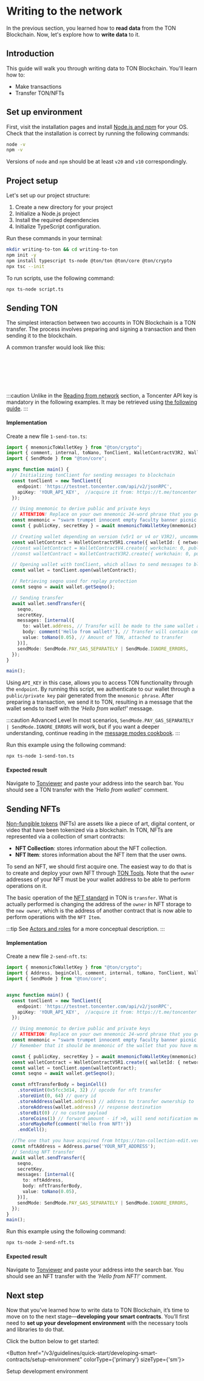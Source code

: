 
# Writing to the network

In the previous section, you learned how to **read data** from the TON Blockchain. Now, let's explore how to **write data** to it.

## Introduction

This guide will walk you through writing data to TON Blockchain. You'll learn how to:
- Make transactions
- Transfer TON/NFTs

## Set up environment

First, visit the installation pages and install [Node.js and npm](https://nodejs.org/en/download/) for your OS. Check that the installation is correct by running the following commands:

```bash
node -v
npm -v
```

Versions of `node` and `npm` should be at least `v20` and `v10` correspondingly.

## Project setup

Let's set up our project structure:

1. Create a new directory for your project
2. Initialize a Node.js project
3. Install the required dependencies
4. Initialize TypeScript configuration.

Run these commands in your terminal:

```bash
mkdir writing-to-ton && cd writing-to-ton
npm init -y
npm install typescript ts-node @ton/ton @ton/core @ton/crypto
npx tsc --init
```

To run scripts, use the following command:

```bash
npx ts-node script.ts
```

## Sending TON

The simplest interaction between two accounts in TON Blockchain is a TON transfer. The process involves preparing and signing a transaction and then sending it to the blockchain.

A common transfer would look like this:

<br></br>
<div class="text--center">
  <ThemedImage
    alt=""
    sources={{
      light: '/img/docs/ecosystem-messages-layout/ecosystem_messages_layout_1.svg?raw=true',
      dark: '/img/docs/ecosystem-messages-layout/ecosystem_messages_layout_1_dark.svg?raw=true',
    }}
  />
</div>
<br></br>

:::caution
Unlike in the [Reading from network](/v3/guidelines/quick-start/blockchain-interaction/reading-from-network/) section, a Toncenter API key is mandatory in the following examples. It may be retrieved using [the following guide](/v3/guidelines/dapps/apis-sdks/api-keys/).
:::

#### Implementation

Create a new file `1-send-ton.ts`:

```typescript title="1-send-ton.ts"
import { mnemonicToWalletKey } from "@ton/crypto";
import { comment, internal, toNano, TonClient, WalletContractV3R2, WalletContractV4, WalletContractV5R1 } from "@ton/ton";
import { SendMode } from "@ton/core";

async function main() {
  // Initializing tonClient for sending messages to blockchain
  const tonClient = new TonClient({
    endpoint: 'https://testnet.toncenter.com/api/v2/jsonRPC',
    apiKey: 'YOUR_API_KEY',  //acquire it from: https://t.me/toncenter
  });

  // Using mnemonic to derive public and private keys
  // ATTENTION! Replace on your own mnemonic 24-word phrase that you get from wallet app!
  const mnemonic = "swarm trumpet innocent empty faculty banner picnic unique major taste cigar slogan health neither diary monster jar scale multiply result biology champion genuine outside".split(' ');
  const { publicKey, secretKey } = await mnemonicToWalletKey(mnemonic);

  // Creating wallet depending on version (v5r1 or v4 or V3R2), uncomment which version do you have
  const walletContract = WalletContractV5R1.create({ walletId: { networkGlobalId: -3 }, publicKey }); // networkGlobalId: -3 for Testnet, -239 for Mainnet
  //const walletContract = WalletContractV4.create({ workchain: 0, publicKey });
  //const walletContract = WalletContractV3R2.create({ workchain: 0, publicKey });

  // Opening wallet with tonClient, which allows to send messages to blockchain
  const wallet = tonClient.open(walletContract);

  // Retrieving seqno used for replay protection
  const seqno = await wallet.getSeqno();

  // Sending transfer
  await wallet.sendTransfer({
    seqno,
    secretKey,
    messages: [internal({
      to: wallet.address, // Transfer will be made to the same wallet address
      body: comment('Hello from wallet!'), // Transfer will contain comment
      value: toNano(0.05), // Amount of TON, attached to transfer
    })],
    sendMode: SendMode.PAY_GAS_SEPARATELY | SendMode.IGNORE_ERRORS,
  });
}

main();
```

Using `API_KEY` in this case, allows you to access TON functionality through the `endpoint`. By running this script, we authenticate to our wallet through a `public/private key` pair generated from the `mnemonic phrase`. After preparing a transaction, we send it to TON, resulting in a message that the wallet sends to itself with the *'Hello from wallet!'* message.

:::caution Advanced Level
In most scenarios, `SendMode.PAY_GAS_SEPARATELY | SendMode.IGNORE_ERRORS` will work, but if you want a deeper understanding, continue reading in the [message modes cookbook](/v3/documentation/smart-contracts/message-management/message-modes-cookbook/).
:::


Run this example using the following command:

```bash
npx ts-node 1-send-ton.ts
```

#### Expected result

Navigate to [Tonviewer](https://testnet.tonviewer.com/) and paste your address into the search bar. You should see a TON transfer with the *'Hello from wallet!'* comment.

## Sending NFTs

[Non-fungible tokens](/v3/guidelines/dapps/asset-processing/nft-processing/nfts/) (NFTs) are assets like a piece of art, digital content, or video that have been tokenized via a blockchain. In TON, NFTs are represented via a collection of smart contracts:
- **NFT Collection**: stores information about the NFT collection.
- **NFT Item**: stores information about the NFT item that the user owns.

To send an NFT, we should first acquire one. The easiest way to do that is to create and deploy your own NFT through [TON Tools](https://ton-collection-edit.vercel.app/deploy-nft-single). Note that the `owner` addresses of your NFT must be your wallet address to be able to perform operations on it.

The basic operation of the [NFT standard](https://github.com/ton-blockchain/TEPs/blob/master/text/0062-nft-standard.md) in TON is `transfer`. What is actually performed is changing the address of the `owner` in NFT storage to the `new owner`, which is the address of another contract that is now able to perform operations with the `NFT Item`.

:::tip
See [Actors and roles](/v3/guidelines/quick-start/developing-smart-contracts/processing-messages#actors-and-roles) for a more conceptual description.
:::

#### Implementation

Create a new file `2-send-nft.ts`:

```typescript title="2-send-nft.ts"
import { mnemonicToWalletKey } from "@ton/crypto";
import { Address, beginCell, comment, internal, toNano, TonClient, WalletContractV5R1 } from "@ton/ton";
import { SendMode } from "@ton/core";


async function main() {
  const tonClient = new TonClient({
    endpoint: 'https://testnet.toncenter.com/api/v2/jsonRPC',
    apiKey: 'YOUR_API_KEY',  //acquire it from: https://t.me/toncenter
  });

  // Using mnemonic to derive public and private keys
  // ATTENTION! Replace on your own mnemonic 24-word phrase that you get from wallet app!
  const mnemonic = "swarm trumpet innocent empty faculty banner picnic unique major taste cigar slogan health neither diary monster jar scale multiply result biology champion genuine outside".split(' ');
  // Remember that it should be mnemonic of the wallet that you have made an owner of NFT

  const { publicKey, secretKey } = await mnemonicToWalletKey(mnemonic);
  const walletContract = WalletContractV5R1.create({ walletId: { networkGlobalId: -3 }, publicKey });
  const wallet = tonClient.open(walletContract);
  const seqno = await wallet.getSeqno();

  const nftTransferBody = beginCell()
    .storeUint(0x5fcc3d14, 32) // opcode for nft transfer
    .storeUint(0, 64) // query id
    .storeAddress(wallet.address) // address to transfer ownership to
    .storeAddress(wallet.address) // response destination
    .storeBit(0) // no custom payload
    .storeCoins(1) // forward amount - if >0, will send notification message
    .storeMaybeRef(comment('Hello from NFT!'))
    .endCell();

  //The one that you have acquired from https://ton-collection-edit.vercel.app/deploy-nft-single
  const nftAddress = Address.parse('YOUR_NFT_ADDRESS'); 
  // Sending NFT transfer
  await wallet.sendTransfer({
    seqno,
    secretKey,
    messages: [internal({
      to: nftAddress,
      body: nftTransferBody,
      value: toNano(0.05),
    })],
    sendMode: SendMode.PAY_GAS_SEPARATELY | SendMode.IGNORE_ERRORS,
  });
}
main();
```

Run this example using the following command:

```bash
npx ts-node 2-send-nft.ts
```

#### Expected result

Navigate to [Tonviewer](https://testnet.tonviewer.com/) and paste your address into the search bar. You should see an NFT transfer with the *'Hello from NFT!'* comment.

## Next step

Now that you’ve learned how to write data to TON Blockchain, it’s time to move on to the next stage—**developing your smart contracts**. You’ll first need to **set up your development environment** with the necessary tools and libraries to do that.

Click the button below to get started:

<Button href="/v3/guidelines/quick-start/developing-smart-contracts/setup-environment" colorType={'primary'} sizeType={'sm'}>

  Setup development environment

</Button>

<Feedback />
